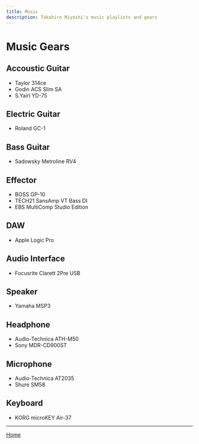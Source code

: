 ```yaml
---
title: Music
description: Takahiro Miyoshi's music playlists and gears
---
```



<Layout title={frontmatter.title} description={frontmatter.description}>

# Music Gears

## Accoustic Guitar

- Taylor 314ce
- Godin ACS Slim SA
- S.Yairi YD-75

## Electric Guitar

- Roland GC-1

## Bass Guitar

- Sadowsky Metroline RV4

## Effector

- BOSS GP-10
- TECH21 SansAmp VT Bass DI
- EBS MultiComp Studio Edition

## DAW

- Apple Logic Pro

## Audio Interface

- Focusrite Clarett 2Pre USB

## Speaker

- Yamaha MSP3

## Headphone

- Audio-Technica ATH-M50
- Sony MDR-CD900ST

## Microphone

- Audio-Technica AT2035
- Shure SM58

## Keyboard

- KORG microKEY Air-37

---

[Home](/)

</Layout>
